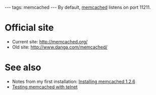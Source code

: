 ---
tags: memcached
---
By default, [[memcached]] listens on port 11211.

= Official site =

* Current site: http://memcached.org/
* Old site: http://www.danga.com/memcached/

= See also =

* Notes from my first installation: [[Installing memcached 1.2.6]]
* [[Testing memcached with telnet]]
